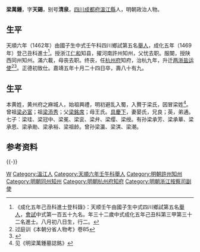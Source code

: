 {{明清人物信息框
| 姓名 = 梁萬鍾
| 原名 =
| 圖片名稱= 
| 圖片大小 =
| 圖片說明 = 
| 最高職務 =嘉議大夫兩浙都轉運使
| 國家 = 大明 
| 爵位 =
| 籍貫 = [[四川|四川]][[成都府|成都府]][[溫江縣|溫江縣]]
| 族裔 = 
| 字號 = 字天錫，別號清泉
| 諡號 =
| 出生日期 = 正統戊午八月初八日
| 出生地點 =
| 逝世日期 = 嘉靖丙戌十月二十四日
| 逝世地點 =
| 墓葬 =
| 配偶 = 晏氏
| 親屬 = 曾孫 [[梁祖齡|梁祖齡]]
| 出身 =
* 成化五年己丑科進士出身
| 經歷 =
| 著作 =  
}}
'''梁萬鍾'''{{BD|1438年||1526年||L}}，字'''天錫'''，别号'''清泉'''，[[四川|四川]][[成都府|成都府]][[溫江縣|溫江縣]]人，明朝政治人物。

==生平==
天順六年（1462年）由國子生中式壬午科四川鄉試第五名[[舉人|舉人]]，成化五年（1469年）登己丑科進士<ref>《成化五年己丑科進士登科錄》：天顺壬午由國子生中式四川鄉試第五名[[舉人|舉人]]，[[會試|會試]]中式第一百五十九名。年三十二歲中式成化五年己丑科第三甲第三十二名進士。八月初八日生，行二。</ref>。授浙江[[仁和县|仁和]]知县，擢河南許州知州，父忧去职。服闋，授陕西同州知州。滿六載，母丧去职。终丧，任[[杭州府|杭州府]]知府，治杭九年，升迁[[两浙|两浙]][[盐运使|盐运使]]<ref>过庭训《本朝分省人物考》卷85</ref><ref>{{cite news|title=《温江名胜古迹》正文|url=http://www.wjwhg.cn/publicationxs.asp?artcleID=159|accessdate=2013-07-29|newspaper=成都市温江区文化馆|archive-url=https://web.archive.org/web/20151222124140/http://www.wjwhg.cn/publicationxs.asp?artcleID=159|archive-date=2015-12-22|dead-url=yes}}</ref>。正德初致仕。嘉靖五年十月二十四日卒，壽八十有九。

==生平==
本黄姓，黄州府之麻城人，始祖興禮，明初避乱入蜀，入贅于梁氏，因冒梁姓<ref>见《明梁萬鍾墓誌銘》</ref>。曾祖[[梁必富|梁必富]]；祖[[梁添秀|梁添秀]]；父[[梁銘席|梁銘席]]；母王氏。[[具慶下|具慶下]]，妻晏氏，兄良；英，弟通。七子：梁珪、梁冠中、梁冕、梁衮、梁弁、梁缨、梁绶。有孙梁承芳、梁承華、梁承恩、梁承勛、梁承裕、梁祖龄。曾孙梁瀛、梁淇、梁潮。

== 参考资料 ==
{{reflist}}

{{-}}
{{start box}}
{{s-off}}
{{succession box|[[張縉_(成化己丑進士)|張　縉]]|[[楊孟瑛|楊孟瑛]]|[[浙江承宣佈政使司|浙江承宣佈政使司]][[杭州府|杭州府]][[知府|知府]]|<small>弘治七年（1494年）上任</small>}}
{{end box}}

{{成化五年己丑科殿试金榜}}

{{規範控制}}

{{DEFAULTSORT:Liang梁}}
[[Category:梁姓|W]]
[[Category:溫江人|Category:溫江人]]
[[Category:天順六年壬午科舉人|Category:天順六年壬午科舉人]]
[[Category:明朝許州知州|Category:明朝許州知州]]
[[Category:明朝同州知州|Category:明朝同州知州]]
[[Category:明朝杭州府知府|Category:明朝杭州府知府]]
[[Category:明朝浙江按察司副使|Category:明朝浙江按察司副使]]